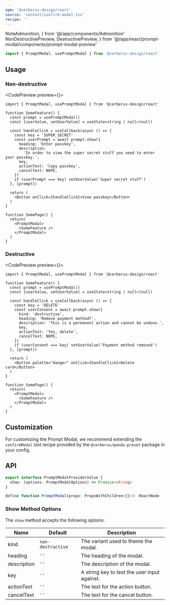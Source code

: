 ```yaml
---
npm: '@cerberus-design/react'
source: 'context/confirm-modal.tsx'
recipe: ''
---
```


  NoteAdmonition,
} from '@/app/components/Admonition'
  NonDestructivePreview,
  DestructivePreview,
} from '@/app/react/prompt-modal/components/prompt-modal-preview'

```ts
import { PromptModal, usePromptModal } from '@cerberus-design/react'
```

## Usage

### Non-destructive

<CodePreview preview={<NonDestructivePreview />}>
```tsx title="some-page.tsx" {9}
import { PromptModal, usePromptModal } from '@cerberus-design/react'

function SomeFeature() {
  const prompt = usePromptModal()
  const [userValue, setUserValue] = useState<string | null>(null)

  const handleClick = useCallback(async () => {
    const key = 'SUPER_SECRET'
    const userPrompt = await prompt.show({
      heading: 'Enter passkey',
      description:
        'In order to view the super secret stuff you need to enter your passkey.',
      key,
      actionText: 'Copy passkey',
      cancelText: NOPE,
    })
    if (userPrompt === key) setUserValue('Super secret stuff')
  }, [prompt])

  return (
    <Button onClick={handleClick}>View passkey</Button>
  )
}

function SomePage() {
  return(
    <PromptModal>
      <SomeFeature />
    </PromptModal>
  )
}
```
</CodePreview>

### Destructive

<CodePreview preview={<DestructivePreview />}>
```tsx title="some-page.tsx" {10}
import { PromptModal, usePromptModal } from '@cerberus-design/react'

function SomeFeature() {
  const prompt = usePromptModal()
  const [userValue, setUserValue] = useState<string | null>(null)

  const handleClick = useCallback(async () => {
    const key = 'DELETE'
    const userConsent = await prompt.show({
      kind: 'destructive',
      heading: 'Remove payment method?',
      description: 'This is a permanent action and cannot be undone.',
      key,
      actionText: 'Yes, delete',
      cancelText: NOPE,
    })
    if (userConsent === key) setUserValue('Payment method removed')
  }, [prompt])

  return (
    <Button palette="danger" onClick={handleClick}>Delete card</Button>
  )
}

function SomePage() {
  return(
    <PromptModal>
      <SomeFeature />
    </PromptModal>
  )
}
```
</CodePreview>

## Customization

For customizing the Prompt Modal, we recommend extending the `confirmModal` slot recipe provided by the `@cerberus/panda-preset` package in your config.

## API

```ts showLineNumbers=false
export interface PromptModalProviderValue {
  show: (options: PromptModalOptions) => Promise<string>
}

define function PromptModal(props: PropsWithChildren<{}>): ReactNode
````

### Show Method Options

The `show` method accepts the following options:

| Name     | Default | Description                            |
| -------- | ------- | -------------------------------------- |
| kind | `non-destructive` | The variant used to theme the modal.           |
| heading | `''` | The heading of the modal. |
| description | `''` | The description of the modal. |
| key | `''` | A string key to test the user input against. |
| actionText | `''` | The text for the action button. |
| cancelText | `''` | The text for the cancel button. |
